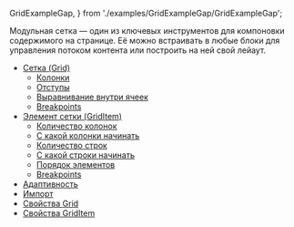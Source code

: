 
  GridExampleGap,
} from './examples/GridExampleGap/GridExampleGap';

Модульная сетка — один из ключевых инструментов для компоновки содержимого на странице. Её можно встраивать в любые блоки для управления потоком контента или построить на ней свой лейаут.

<GridExampleGap />

<MdxMenu>

- [Сетка (Grid)](##LIBS.STAND.DEV|stand:uikit-components-grid-stable|hash:сетка-grid)
  - [Колонки](##LIBS.STAND.DEV|stand:uikit-components-grid-stable|hash:колонки)
  - [Отступы](##LIBS.STAND.DEV|stand:uikit-components-grid-stable|hash:отступы)
  - [Выравнивание внутри ячеек](##LIBS.STAND.DEV|stand:uikit-components-grid-stable|hash:выравнивание-внутри-ячеек)
  - [Breakpoints](##LIBS.STAND.DEV|stand:uikit-components-grid-stable|hash:контрольные-точки-для-сетки)
- [Элемент сетки (GridItem)](##LIBS.STAND.DEV|stand:uikit-components-grid-stable|hash:элемент-сетки-griditem)
  - [Количество колонок](##LIBS.STAND.DEV|stand:uikit-components-grid-stable|hash:количество-колонок)
  - [С какой колонки начинать](##LIBS.STAND.DEV|stand:uikit-components-grid-stable|hash:с-какой-колонки-начинать)
  - [Количество строк](##LIBS.STAND.DEV|stand:uikit-components-grid-stable|hash:количество-строк)
  - [С какой строки начинать](##LIBS.STAND.DEV|stand:uikit-components-grid-stable|hash:с-какой-строки-начинать)
  - [Порядок элементов](##LIBS.STAND.DEV|stand:uikit-components-grid-stable|hash:порядок-элементов)
  - [Breakpoints](##LIBS.STAND.DEV|stand:uikit-components-grid-stable|hash:контрольные-точки-для-элемента-сетки)
- [Адаптивность](##LIBS.STAND.DEV|stand:uikit-components-grid-stable|hash:адаптивность)
- [Импорт](##LIBS.STAND.DEV|stand:uikit-components-grid-stable|hash:импорт)
- [Свойства Grid](##LIBS.STAND.DEV|stand:uikit-components-grid-stable|hash:свойства-grid)
- [Свойства GridItem](##LIBS.STAND.DEV|stand:uikit-components-grid-stable|hash:свойства-griditem)

</MdxMenu>
